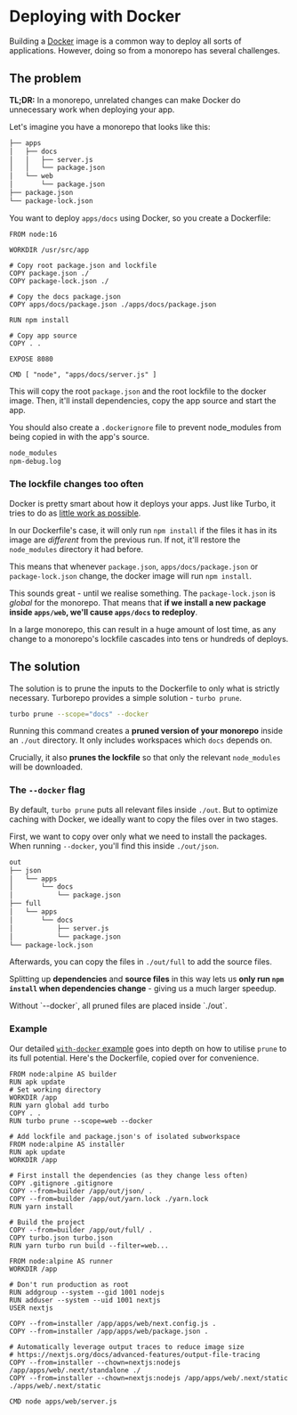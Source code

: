 
# Deploying with Docker

Building a [Docker](https://www.docker.com/) image is a common way to deploy all sorts of applications. However, doing so from a monorepo has several challenges.

## The problem

**TL;DR:** In a monorepo, unrelated changes can make Docker do unnecessary work when deploying your app.

Let's imagine you have a monorepo that looks like this:

```txt
├── apps
│   ├── docs
│   │   ├── server.js
│   │   └── package.json
│   └── web
│       └── package.json
├── package.json
└── package-lock.json
```

You want to deploy `apps/docs` using Docker, so you create a Dockerfile:

```docker filename="Dockerfile"
FROM node:16

WORKDIR /usr/src/app

# Copy root package.json and lockfile
COPY package.json ./
COPY package-lock.json ./

# Copy the docs package.json
COPY apps/docs/package.json ./apps/docs/package.json

RUN npm install

# Copy app source
COPY . .

EXPOSE 8080

CMD [ "node", "apps/docs/server.js" ]
```

This will copy the root `package.json` and the root lockfile to the docker image. Then, it'll install dependencies, copy the app source and start the app.

You should also create a `.dockerignore` file to prevent node_modules from being copied in with the app's source.

```txt filename=".dockerignore"
node_modules
npm-debug.log
```

### The lockfile changes too often

Docker is pretty smart about how it deploys your apps. Just like Turbo, it tries to do as [little work as possible](http://bitjudo.com/blog/2014/03/13/building-efficient-dockerfiles-node-dot-js/).

In our Dockerfile's case, it will only run `npm install` if the files it has in its image are _different_ from the previous run. If not, it'll restore the `node_modules` directory it had before.

This means that whenever `package.json`, `apps/docs/package.json` or `package-lock.json` change, the docker image will run `npm install`.

This sounds great - until we realise something. The `package-lock.json` is _global_ for the monorepo. That means that **if we install a new package inside `apps/web`, we'll cause `apps/docs` to redeploy**.

In a large monorepo, this can result in a huge amount of lost time, as any change to a monorepo's lockfile cascades into tens or hundreds of deploys.

## The solution

The solution is to prune the inputs to the Dockerfile to only what is strictly necessary. Turborepo provides a simple solution - `turbo prune`.

```bash
turbo prune --scope="docs" --docker
```

Running this command creates a **pruned version of your monorepo** inside an `./out` directory. It only includes workspaces which `docs` depends on.

Crucially, it also **prunes the lockfile** so that only the relevant `node_modules` will be downloaded.

### The `--docker` flag

By default, `turbo prune` puts all relevant files inside `./out`. But to optimize caching with Docker, we ideally want to copy the files over in two stages.

First, we want to copy over only what we need to install the packages. When running `--docker`, you'll find this inside `./out/json`.

```txt
out
├── json
│   └── apps
│       └── docs
│           └── package.json
├── full
│   └── apps
│       └── docs
│           ├── server.js
│           └── package.json
└── package-lock.json
```

Afterwards, you can copy the files in `./out/full` to add the source files.

Splitting up **dependencies** and **source files** in this way lets us **only run `npm install` when dependencies change** - giving us a much larger speedup.

<Callout type="info">
  Without `--docker`, all pruned files are placed inside `./out`.
</Callout>

### Example

Our detailed [`with-docker` example](https://github.com/vercel/turborepo/tree/main/examples/with-docker) goes into depth on how to utilise `prune` to its full potential. Here's the Dockerfile, copied over for convenience.

```docker
FROM node:alpine AS builder
RUN apk update
# Set working directory
WORKDIR /app
RUN yarn global add turbo
COPY . .
RUN turbo prune --scope=web --docker

# Add lockfile and package.json's of isolated subworkspace
FROM node:alpine AS installer
RUN apk update
WORKDIR /app

# First install the dependencies (as they change less often)
COPY .gitignore .gitignore
COPY --from=builder /app/out/json/ .
COPY --from=builder /app/out/yarn.lock ./yarn.lock
RUN yarn install

# Build the project
COPY --from=builder /app/out/full/ .
COPY turbo.json turbo.json
RUN yarn turbo run build --filter=web...

FROM node:alpine AS runner
WORKDIR /app

# Don't run production as root
RUN addgroup --system --gid 1001 nodejs
RUN adduser --system --uid 1001 nextjs
USER nextjs

COPY --from=installer /app/apps/web/next.config.js .
COPY --from=installer /app/apps/web/package.json .

# Automatically leverage output traces to reduce image size
# https://nextjs.org/docs/advanced-features/output-file-tracing
COPY --from=installer --chown=nextjs:nodejs /app/apps/web/.next/standalone ./
COPY --from=installer --chown=nextjs:nodejs /app/apps/web/.next/static ./apps/web/.next/static

CMD node apps/web/server.js
```
